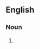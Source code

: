 {{also|waterclocks}}

==English==

===Noun===
{{head|en|noun form|head=[[water]] [[clock]]s}}

# {{plural of|water clock|lang=en}}